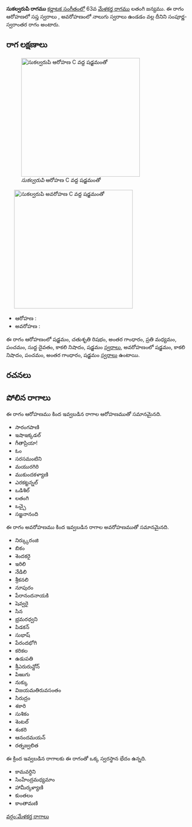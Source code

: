 {{Infobox ragam
	| name          	= సుకల్వరుపి
	| synonym	    	= 
	| mela          	= 
	| chakra        	= 
	| janaka        	= 
	| type          	= సంపూర్ణ-స్వరాంతర
	| arohanam      	= {{svaraC|S|R2|G3|M2|P|D1|N3|S'}} 
	| avarohanam    	= {{svaraC|S'|N3|P|G3|S}}
	| jeeva         	=
	| chhaya        	=
	| nyasa         	=
	| vishesha      	= 
	| equivalent  		= 
}}
{{కర్ణాటక సంగీత రాగాలు}}
'''సుకల్వరుపి రాగము''' [[కర్ణాటక సంగీతం]]లో 63వ [[మేళకర్త రాగము]] లతంగి జన్యము.  ఈ రాగం ఆరోహణలో సప్త స్వరాలు , అవరోహణంలో నాలుగు స్వరాలు ఉండడం వల్ల దీనిని సంపూర్ణ-స్వరాంతర రాగం అంటారు.


==రాగ లక్షణాలు==
[[Image:sukalvarupi_ar_kb2wiki.png|thumb|right|316px|''సుకల్వరుపి'' ఆరోహణ C వద్ద షడ్జమంతో]]
	[[Image:sukalvarupi_av_kb2wiki.png|thumb|right|316px|''సుకల్వరుపి'' అవరోహణ C వద్ద షడ్జమంతో]]

* ఆరోహణ : {{svaraC|S|R2|G3|M2|P|D1|N3|S'}} 
* అవరోహణ : {{svaraC|S'|N3|P|G3|S}}

ఈ రాగం ఆరోహణంలో షడ్జమం, చతుశృతి రిషభం, అంతర గాంధారం, ప్రతి మధ్యమం, పంచమం, సుద్ద దైవతం, కాకలి  నిషాదం, షడ్జమం [[స్వరాలు]], అవరోహణంలో షడ్జమం, కాకలి  నిషాదం, పంచమం, అంతర గాంధారం, షడ్జమం [[స్వరాలు]] ఉంటాయి.

==రచనలు==



==పోలిన రాగాలు==
ఈ రాగం ఆరోహణము కింద ఇవ్వబడిన రాగాల ఆరోహణముతో సమానమైనది.
* సారంగపాణి
* ఇషాఇక్కడల్
* గీతాప్రియా!
* ఓం
* సరసమంటిని
* మయురగిరి
* ముకుందకళ్యాణి
* ఎరకట్టన్నల్
*  ఒడిశిల్
* లతంగి
* ఒచ్చై
* సజ్జనానంది

ఈ రాగం అవరోహణము కింద ఇవ్వబడిన రాగాల అవరోహణముతో సమానమైనది.
* నిర్క్కురంజి
* బికం
* శెందకరై
* ఇరిలి
* నేడిలి
* శ్రీకనలి
* నూపురం
* పేరానందనాయకి
* షెవ్వరై
* సిన
* భ్రమరధ్వని
* పిడకన్
* సుభాష్
* పేరందభోగి
* కరికల
* ఉడుపతి
*  శ్రీఎరురున్డోన్
* పిఱుగు
* నుక్కు
* విజయమతిరువసంతం
* సిరుద్రం
* శకారి
* సుశికం
* శెంటల్
* శంకరి
* ఆనందమయన్
* రత్నజ్వలిత

ఈ క్రింద ఇవ్వబడిన రాగాలకు ఈ రాగంతో ఒక్క స్వరస్థాన భేదం ఉన్నది.
* కామవర్ధిని
* సింహేంద్రమధ్యమాం
*  హామీర్కళ్యాణి
* కుంతలం
* కాంతామణి



[[వర్గం:మేళకర్త రాగాలు]]